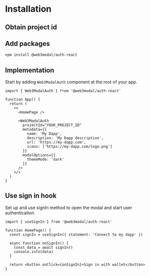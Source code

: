 
# Installation

<AboutAuthApi />

## Obtain project id

<ObtainProjectIdPartial />

## Add packages

```bash npm2yarn
npm install @web3modal/auth-react
```

## Implementation

Start by adding `Web3ModalAuth` component at the root of your app.

```tsx
import { Web3ModalAuth } from '@web3modal/auth-react'

function App() {
  return (
    <>
      <HomePage />

      <Web3ModalAuth
        projectId="YOUR_PROJECT_ID"
        metadata={{
          name: 'My Dapp',
          description: 'My Dapp description',
          url: 'https://my-dapp.com',
          icons: ['https://my-dapp.com/logo.png']
        }}
        modalOptions={{
          themeMode: 'dark'
        }}
      />
    </>
  )
}
```

## Use sign in hook

Set up and use signIn method to open the modal and start user authentication.

```tsx
import { useSignIn } from '@web3modal/auth-react'

function HomePage() {
  const signIn = useSignIn({ statement: 'Connect to my dapp' })

  async function onSignIn() {
    const data = await signIn()
    console.info(data)
  }

  return <button onClick={onSignIn}>Sign in with wallet</button>
}
```

